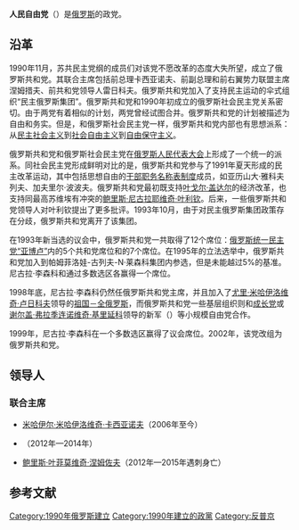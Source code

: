 {{Infobox political party
| colorcode        = {{People's Freedom Party/meta/color}}
| name             = 人民自由党
| native_name      = Партия народной свободы<br>Partiya narodnoy svobody
| native_name_lang = ru
| logo             = [[File:PARNAS_logo.svg|300px]]
| president        = [[米哈伊尔·米哈伊洛维奇·卡西亚诺夫|米哈伊尔·米哈伊洛维奇·卡西亚诺夫]]
| foundation       = {{start date and age|1990}}
| merger           = {{Link-en|前进，俄罗斯！|Forward, Russia!}}<br>{{Link-en|俄罗斯农民党|Peasant Party of Russia}}<br>{{Link-en|人民自由党“俄罗斯法制和没有腐败”|People's Freedom Party "For Russia without Lawlessness and Corruption"}}<br>{{Link-en|军人母亲联合人民党|United People's Party of Soldiers' Mothers}}
| headquarters     = 俄罗斯莫斯科
| youth_wing       = 青年人民民主联盟<br>索里达诺斯特青年委员会
| membership_year  = 2011年
| membership       = 46158
| ideology         = [[保守自由主义|保守自由主义]]<br>[[經濟自由主義|经济自由主义]]<br>[[联邦主义|联邦主义]]<br>[[自由民主制|自由民主制]]<br>[[親歐洲主義|亲欧洲主义]]<br>[[反共主义|反共主义]]
| position         = [[中间主义|中间]]至[[中间偏右|中间偏右]]
| european         = [[歐洲自由民主聯盟黨|欧洲自由民主联盟党]]
| colours          = {{colour box|{{People's Freedom Party/meta/color}}|border=darkgray}} [[蓝紫色|蓝紫色]]
| slogan           = “为了俄罗斯，有自由意志，没有腐败”<ref>{{cite web|language=ru|url=http://svobodanaroda.org/news/3437/|title=В Москве прошел 15-й восстановительный и объединительный съезд Республиканской партии России — Партии народной свободы|publisher=Republican Party of Russia|date=2012-06-16|access-date=2021-01-26|archive-date=2012-06-19|archive-url=https://web.archive.org/web/20120619203404/http://svobodanaroda.org/news/3437|dead-url=yes}}</ref>
| seats1_title     = [[国家杜马|国家杜马]]席位<ref>{{cite news|url=http://www.vedomosti.ru/politics/news/5001251/rprparnas_proshla_v_gorodskuyu_dumu_barnaula|title=РПР-Парнас" прошла в городскую думу Барнаула|newspaper=Vedomosti|language=ru|date=2012-12-15|access-date=2021-01-26}}</ref>
| seats1           = {{composition bar|0|450|hex={{People's Freedom Party/meta/color}}}}
| seats2_title     = {{Link-en|俄罗斯地区议会|Regional parliaments of Russia}}席位
| seats2           = {{composition bar|1|3980|hex={{People's Freedom Party/meta/color}}}}
| website          = {{url|parnasparty.ru}}
| country          = 俄罗斯
}}
'''人民自由党'''（{{lang-ru|Партия народной свободы}}）是[[俄罗斯|俄罗斯]]的政党。

==沿革==
1990年11月，苏共民主党纲的成员们对该党不愿改革的态度大失所望，成立了俄罗斯共和党。其联合主席包括前总理卡西亚诺夫、前副总理和前右翼势力联盟主席涅姆措夫、前共和党领导人雷日科夫。俄罗斯共和党加入了支持民主运动的伞式组织“民主俄罗斯集团”。俄罗斯共和党和1990年初成立的俄罗斯社会民主党关系密切。由于两党有着相似的计划，两党曾经试图合并。俄罗斯共和党的计划被描述为自由和务实。但是，和俄罗斯社会民主党一样，俄罗斯共和党内部也有思想派系：从[[民主社会主义|民主社会主义]]到[[社会自由主义|社会自由主义]]到[[自由保守主义|自由保守主义]]。

俄罗斯共和党和俄罗斯社会民主党在[[俄罗斯人民代表大会|俄罗斯人民代表大会]]上形成了一个统一的派系。同社会民主党形成鲜明对比的是，俄罗斯共和党参与了1991年夏天形成的民主改革运动，其中包括思想自由的[[幹部職務名稱表制度|干部职务名称表制度]]成员，如亚历山大·雅科夫列夫、加夫里尔·波波夫。俄罗斯共和党最初既支持[[叶戈尔·盖达尔|叶戈尔·盖达尔]]的经济改革，也支持同最高苏维埃有冲突的[[鲍里斯·尼古拉耶维奇·叶利钦|鲍里斯·尼古拉耶维奇·叶利钦]]。后来，一些俄罗斯共和党领导人对叶利钦提出了更多批评。1993年10月，由于对民主俄罗斯集团政策存在分歧，俄罗斯共和党离开了该集团。

在1993年新当选的议会中，俄罗斯共和党一共取得了12个席位：[[俄罗斯统一民主党“亚博卢”|俄罗斯统一民主党“亚博卢”]]内的5个共和党席位和{{Link-en|俄罗斯民主选择党|Democratic Choice of Russia}}的7个席位。在1995年的立法选举中，俄罗斯共和党加入到帕姆菲洛娃-古列夫-N·莱森科集团内参选，但是未能越过5%的基准。尼古拉·李森科和{{Link-en|埃拉·亚历山德罗芙娜·帕姆菲洛娃|Ella Pamfilova}}通过多数选区各赢得一个席位。

1998年底，尼古拉·李森科仍然任俄罗斯共和党主席，并且加入了[[尤里·米哈伊洛维奇·卢日科夫|尤里·米哈伊洛维奇·卢日科夫]]领导的[[祖国－全俄罗斯|祖国－全俄罗斯]]，而俄罗斯共和党一些基层组织则和[[成长党|成长党]]或[[谢尔盖·弗拉季连诺维奇·基里延科|谢尔盖·弗拉季连诺维奇·基里延科]]领导的新军（{{lang|en|New Force}}）等小规模自由党合作。

1999年，尼古拉·李森科在一个多数选区赢得了议会席位。2002年，该党改组为俄罗斯共和党。

==领导人==
===联合主席===
*[[米哈伊尔·米哈伊洛维奇·卡西亚诺夫|米哈伊尔·米哈伊洛维奇·卡西亚诺夫]]（2006年至今）
*{{Link-en|弗拉基米尔·里兹科夫|Vladimir Ryzhkov}}（2012年—2014年）
*[[鲍里斯·叶菲莫维奇·涅姆佐夫|鲍里斯·叶菲莫维奇·涅姆佐夫]]（2012年—2015年遇刺身亡）

==参考文献==
{{reflist}}

{{DEFAULTSORT:Ren人民自由党}}
[[Category:1990年俄罗斯建立|Category:1990年俄罗斯建立]]
[[Category:1990年建立的政黨|Category:1990年建立的政黨]]
[[Category:反普京|Category:反普京]]
